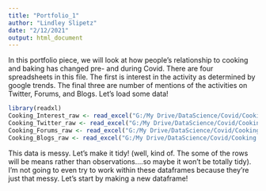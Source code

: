 ```yaml
---
title: "Portfolio_1"
author: "Lindley Slipetz"
date: "2/12/2021"
output: html_document
---
```


In this portfolio piece, we will look at how people's relationship to cooking and baking has changed pre- and during Covid. There are four spreadsheets in this file. The first is interest in the activity as determined by google trends. The final three are number of mentions of the activities on Twitter, Forums, and Blogs. Let's load some data! 

```r
library(readxl)
Cooking_Interest_raw <- read_excel("G:/My Drive/DataScience/Covid/Cooking.xlsx", sheet = 1)
Cooking_Twitter_raw <- read_excel("G:/My Drive/DataScience/Covid/Cooking.xlsx", sheet = 2)
Cooking_Forums_raw <- read_excel("G:/My Drive/DataScience/Covid/Cooking.xlsx", sheet = 3)
Cooking_Blogs_raw <- read_excel("G:/My Drive/DataScience/Covid/Cooking.xlsx", sheet = 4)
```

This data is messy. Let's make it tidy! (well, kind of. The some of the rows will be means rather than observations....so maybe it won't be totally tidy). I'm not going to even try to work within these dataframes because they're just that messy. Let's start by making a new dataframe! 

```r


```